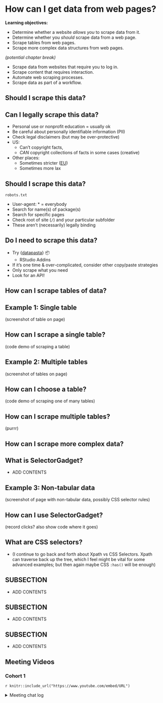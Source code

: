 # How can I get data from web pages?

**Learning objectives:**

-   Determine whether a website *allows you* to scrape data from it.
-   Determine whether you *should* scrape data from a web page.
-   Scrape tables from web pages.
-   Scrape more complex data structures from web pages.

*(potential chapter break)*

-   Scrape data from websites that require you to log in.
-   Scrape content that requires interaction.
-   Automate web scraping processes.
-   Scrape data as part of a workflow.

## Should I scrape this data? {-}

## Can I legally scrape this data? {-}

-   Personal use or nonprofit education = usually ok
-   Be careful about personally identifiable information (PII)
-   Check legal disclaimers (but may be over-protective)
-   US:
    -   Can't copyright facts,
    -   *CAN* copyright collections of facts in some cases (creative)
-   Other places:
    -   Sometimes stricter ([EU](https://eur-lex.europa.eu/LexUriServ/LexUriServ.do?uri=CELEX:31996L0009:EN:HTML))
    -   Sometimes more lax

## Should I scrape this data? {-}

`robots.txt`

-   User-agent: * = everybody
-   Search for name(s) of package(s) 
-   Search for specific pages
-   Check root of site (`/`) and your particular subfolder 
-   These aren't (necessarily) legally binding

## Do I need to scrape this data? {-}

-   Try {[datapasta](https://cran.r-project.org/package=datapasta)} 📦
    -   RStudio Addins
-   If it's one time & over-complicated, consider other copy/paste strategies
-   Only scrape what you need
-   Look for an API!

## How can I scrape tables of data? {-}

## Example 1: Single table {-}

(screenshot of table on page)

## How can I scrape a single table? {-}

(code demo of scraping a table)

## Example 2: Multiple tables {-}

(screenshot of tables on page)

## How can I choose a table? {-}

(code demo of scraping one of many tables)

## How can I scrape multiple tables? {-}

(purrr)

## How can I scrape more complex data? {-}

## What is SelectorGadget? {-}

-   ADD CONTENTS

## Example 3: Non-tabular data {-}

(screenshot of page with non-tabular data, possibly CSS selector rules)

## How can I use SelectorGadget? {-}

(record clicks? also show code where it goes)

## What are CSS selectors? {-}

-   (I continue to go back and forth about Xpath vs CSS Selectors. Xpath can traverse back up the tree, which I feel might be vital for some advanced examples; but then again maybe CSS `:has()` will be enough)

## SUBSECTION {-}

-   ADD CONTENTS

## SUBSECTION {-}

-   ADD CONTENTS

## SUBSECTION {-}

-   ADD CONTENTS

## Meeting Videos {-}

### Cohort 1 {-}

`r knitr::include_url("https://www.youtube.com/embed/URL")`

<details>
<summary> Meeting chat log </summary>

```
LOG
```
</details>
